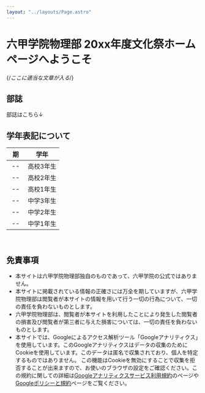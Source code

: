 ```yaml
---
layout: "../layouts/Page.astro"
---
```


# 六甲学院物理部 20xx年度文化祭ホームページへようこそ

{/*ここに適当な文章が入る*/}

## 部誌
部誌はこちら↓
<Card url="./works/" og_url='https://rokkophysicsclub.github.io/rpc-20xx/works/' og_image="/img/Works.avif" og_title="Works | 作品" og_description="文化祭で展示する作品などの記事を掲載している場所です。" />

## 学年表記について
  期　  |  学年  
:---:|---
-- | 高校3年生
-- | 高校2年生
-- | 高校1年生
-- | 中学3年生
-- | 中学2年生
-- | 中学1年生

<br />

## 免責事項
* 本サイトは六甲学院物理部独自のものであって、六甲学院の公式ではありません。
* 本サイトに掲載されている情報の正確さには万全を期していますが、六甲学院物理部は閲覧者が本サイトの情報を用いて行う一切の行為について、一切の責任を負わないものとします。
* 六甲学院物理部は、閲覧者が本サイトを利用したことにより発生した閲覧者の損害及び閲覧者が第三者に与えた損害については、一切の責任を負わないものとします。
* 本サイトでは、Googleによるアクセス解析ツール「Googleアナリティクス」を使用しています。このGoogleアナリティクスはデータの収集のためにCookieを使用しています。このデータは匿名で収集されており、個人を特定するものではありません。
この機能はCookieを無効にすることで収集を拒否することが出来ますので、お使いのブラウザの設定をご確認ください。この規約に関しての詳細は[Googleアナリティクスサービス利用規約](https://marketingplatform.google.com/about/analytics/terms/jp/)のページや[Googleポリシーと規約](https://policies.google.com/technologies/ads?hl=ja)ページをご覧ください。